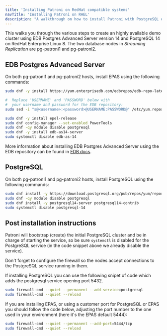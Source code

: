 ```yaml
---
title: 'Installing Patroni on RedHat compatible systems'
navTitle: 'Installing Patroni on RHEL'
description: "A walkthrough on how to install Patroni with PostgreSQL or EPAS on RedHat Enterprise Linux family systems"
---
```


This walks you through the various steps to create an highly available demo cluster using EDB Postgres Advanced Server version 14 and PostgreSQL 14 on RedHat Enterprise Linux 8. The two database nodes in _Streaming Replication_ are pg-patroni1 and pg-patroni2.

## EDB Postgres Advanced Server

On both pg-patroni1 and pg-patroni2 hosts, install EPAS using the following commands:

```bash
sudo dnf -y install https://yum.enterprisedb.com/edbrepos/edb-repo-latest.noarch.rpm

#  Replace 'USERNAME' and 'PASSWORD' below with
#  your username and password for the EDB repository:
sudo sed -i "s@<username>:<password>@USERNAME:PASSWORD@" /etc/yum.repos.d/edb.repo

sudo dnf -y install epel-release
sudo dnf config-manager --set-enabled PowerTools
sudo dnf -qy module disable postgresql
sudo dnf -y install edb-as14-server
sudo systemctl disable edb-as-14
```

More information about installing EDB Postgres Advanced Server using the EDB repository can be found in [EDB docs](https://www.enterprisedb.com/docs/epas/latest/epas_inst_linux/installing_epas_using_edb_repository).


## PostgreSQL

On both pg-patroni1 and pg-patroni2 hosts, install PostgreSQL using the following commands:

```bash
sudo dnf install -y https://download.postgresql.org/pub/repos/yum/reporpms/EL-8-x86_64/pgdg-redhat-repo-latest.noarch.rpm
sudo dnf -qy module disable postgresql
sudo dnf install -y postgresql14-server postgresql14-contrib
sudo systemctl disable postgresql-14
```

## Post installation instructions

Patroni will bootstrap (create) the initial PostgreSQL cluster and be in charge of starting the service, so be sure `systemctl` is disabled for the PostgreSQL service (in the code snippet above we already disable the service).

Don't forget to configure the firewall so the nodes accept connections to the PostgreSQL service running in them.

If installing PostgreSQL you can use the following snipet of code which adds the postgresql service opening port 5432.

```bash
sudo firewall-cmd --quiet --permanent --add-service=postgresql
sudo firewall-cmd --quiet --reload
```

If you are installing EPAS, or using a customer port for PostgreSQL or EPAS you should follow the code below, adjusting the port number to the one used in your environment (here it's the EPAS default 5444):

```bash
sudo firewall-cmd --quiet --permanent --add-port=5444/tcp
sudo firewall-cmd --quiet --reload
```

